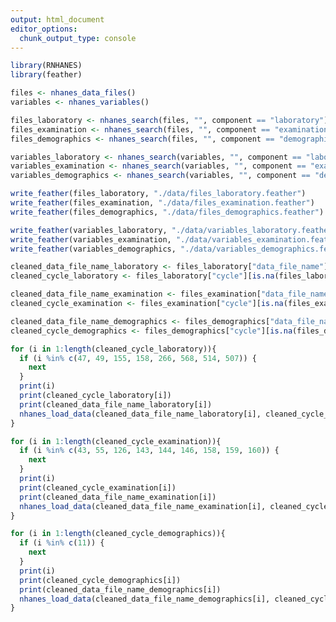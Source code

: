 ```yaml
---
output: html_document
editor_options: 
  chunk_output_type: console
---
```

```r
library(RNHANES)
library(feather)
```


```r
files <- nhanes_data_files()
variables <- nhanes_variables()
```


```r
files_laboratory <- nhanes_search(files, "", component == "laboratory")
files_examination <- nhanes_search(files, "", component == "examination")
files_demographics <- nhanes_search(files, "", component == "demographics")

variables_laboratory <- nhanes_search(variables, "", component == "laboratory")
variables_examination <- nhanes_search(variables, "", component == "examination")
variables_demographics <- nhanes_search(variables, "", component == "demographics")
```


```r
write_feather(files_laboratory, "./data/files_laboratory.feather")
write_feather(files_examination, "./data/files_examination.feather")
write_feather(files_demographics, "./data/files_demographics.feather")

write_feather(variables_laboratory, "./data/variables_laboratory.feather")
write_feather(variables_examination, "./data/variables_examination.feather")
write_feather(variables_demographics, "./data/variables_demographics.feather")
```


```r
cleaned_data_file_name_laboratory <- files_laboratory["data_file_name"][is.na(files_laboratory["data_file_name"]) == FALSE]
cleaned_cycle_laboratory <- files_laboratory["cycle"][is.na(files_laboratory["data_file_name"]) == FALSE]

cleaned_data_file_name_examination <- files_examination["data_file_name"][is.na(files_examination["data_file_name"]) == FALSE]
cleaned_cycle_examination <- files_examination["cycle"][is.na(files_examination["data_file_name"]) == FALSE]

cleaned_data_file_name_demographics <- files_demographics["data_file_name"][is.na(files_demographics["data_file_name"]) == FALSE]
cleaned_cycle_demographics <- files_demographics["cycle"][is.na(files_demographics["data_file_name"]) == FALSE]
```


```r
for (i in 1:length(cleaned_cycle_laboratory)){
  if (i %in% c(47, 49, 155, 158, 266, 568, 514, 507)) {
    next
  }
  print(i)
  print(cleaned_cycle_laboratory[i])
  print(cleaned_data_file_name_laboratory[i])
  nhanes_load_data(cleaned_data_file_name_laboratory[i], cleaned_cycle_laboratory[i], destination = "~/HMS/NHANES_preprocessing/extraction/data/laboratory/")
}
```


```r
for (i in 1:length(cleaned_cycle_examination)){
  if (i %in% c(43, 55, 126, 143, 144, 146, 158, 159, 160)) {
    next
  }
  print(i)
  print(cleaned_cycle_examination[i])
  print(cleaned_data_file_name_examination[i])
  nhanes_load_data(cleaned_data_file_name_examination[i], cleaned_cycle_examination[i], destination = "~/HMS/NHANES_preprocessing/extraction/data/examination/")
}
```


```r
for (i in 1:length(cleaned_cycle_demographics)){
  if (i %in% c(11)) {
    next
  }
  print(i)
  print(cleaned_cycle_demographics[i])
  print(cleaned_data_file_name_demographics[i])
  nhanes_load_data(cleaned_data_file_name_demographics[i], cleaned_cycle_demographics[i], destination = "~/HMS/NHANES_preprocessing/extraction/data/demographics/")
}
```